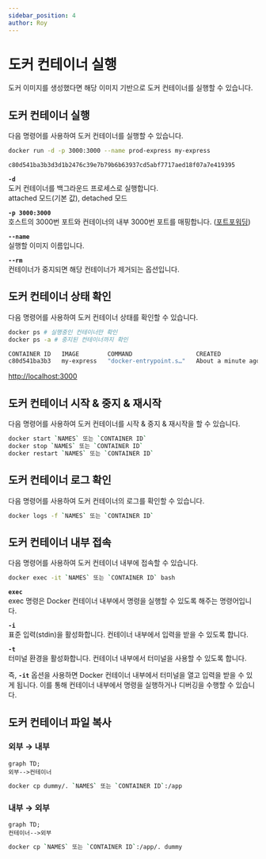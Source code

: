 ```yaml
---
sidebar_position: 4
author: Roy
---
```



# 도커 컨테이너 실행

도커 이미지를 생성했다면 해당 이미지 기반으로 도커 컨테이너를 실행할 수 있습니다.

## 도커 컨테이너 실행

다음 명령어를 사용하여 도커 컨테이너를 실행할 수 있습니다.

```bash {3}
docker run -d -p 3000:3000 --name prod-express my-express

c80d541ba3b3d3d1b2476c39e7b79b6b63937cd5abf7717aed18f07a7e419395
```

**`-d`**<br />
도커 컨테이너를 백그라운드 프로세스로 실행합니다.<br/>
attached 모드(<Highlight>기본 값</Highlight>), detached 모드

**`-p 3000:3000`**<br/>
호스트의 3000번 포트와 컨테이너의 내부 3000번 포트를 매핑합니다. ([포트포워딩](https://ko.wikipedia.org/wiki/%ED%8F%AC%ED%8A%B8_%ED%8F%AC%EC%9B%8C%EB%94%A9))

**`--name`**<br/>
실행할 이미지 이름입니다.

**`--rm`**<br/>
컨테이너가 중지되면 해당 컨테이너가 제거되는 옵션입니다.

## 도커 컨테이너 상태 확인

다음 명령어를 사용하여 도커 컨테이너 상태를 확인할 수 있습니다.

```bash {4-5}
docker ps # 실행중인 컨테이너만 확인
docker ps -a # 중지된 컨테이너까지 확인

CONTAINER ID   IMAGE        COMMAND                  CREATED              STATUS              PORTS                    NAMES
c80d541ba3b3   my-express   "docker-entrypoint.s…"   About a minute ago   Up About a minute   0.0.0.0:3000->3000/tcp   prod-express
```

[http://localhost:3000](http://localhost:3000/)

## 도커 컨테이너 시작 & 중지 & 재시작

다음 명령어를 사용하여 도커 컨테이너를 시작 & 중지 & 재시작을 할 수 있습니다.

```bash
docker start `NAMES` 또는 `CONTAINER ID`
docker stop `NAMES` 또는 `CONTAINER ID`
docker restart `NAMES` 또는 `CONTAINER ID`
```

## 도커 컨테이너 로그 확인

다음 명령어를 사용하여 도커 컨테이너의 로그를 확인할 수 있습니다.

```bash
docker logs -f `NAMES` 또는 `CONTAINER ID`
```

## 도커 컨테이너 내부 접속

다음 명령어를 사용하여 도커 컨테이너 내부에 접속할 수 있습니다.

```bash
docker exec -it `NAMES` 또는 `CONTAINER ID` bash
```

**`exec`**<br/>
exec 명령은 Docker 컨테이너 내부에서 명령을 실행할 수 있도록 해주는 명령어입니다.

**`-i`**<br/>
표준 입력(stdin)을 활성화합니다. 컨테이너 내부에서 입력을 받을 수 있도록 합니다.

**`-t`**<br/>
터미널 환경을 활성화합니다. 컨테이너 내부에서 터미널을 사용할 수 있도록 합니다.

즉, **`-it`** 옵션을 사용하면 Docker 컨테이너 내부에서 터미널을 열고 입력을 받을 수 있게 됩니다. 이를 통해 컨테이너 내부에서 명령을 실행하거나 디버깅을 수행할 수 있습니다.

## 도커 컨테이너 파일 복사

### 외부 → 내부

```mermaid
graph TD;
외부-->컨테이너
```

```bash
docker cp dummy/. `NAMES` 또는 `CONTAINER ID`:/app
```

### 내부 → 외부

```mermaid
graph TD;
컨테이너-->외부
```

```bash
docker cp `NAMES` 또는 `CONTAINER ID`:/app/. dummy
```
